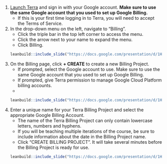 1. [Launch Terra](https://anvil.terra.bio/#workspaces) and sign in with your Google account.  **Make sure to use the same Google account that you used to set up Google Billing.**
    + If this is your first time logging in to Terra, you will need to accept the Terms of Service.
1. In the drop-down menu on the left, navigate to "Billing".
    + Click the triple bar in the top left corner to access the menu.
    + Click the arrow next to your name to expand the menu.
    + Click Billing.  
    ```r
leanbuild::include_slide("https://docs.google.com/presentation/d/1HHWg47Tg6miv_K7GNB6ZDTx-4Jc5IMl7APfFtD1Rqag/edit#slide=id.gdb96a00840_0_80")
    ```

1. On the Billing page, click **+ CREATE** to create a new Billing Project.
    + If prompted, select the Google account to use.  Make sure to use the same Google account that you used to set up Google Billing.
    + If prompted, give Terra permission to manage Google Cloud Platform billing accounts.
    +
    ```r
leanbuild::include_slide("https://docs.google.com/presentation/d/1HHWg47Tg6miv_K7GNB6ZDTx-4Jc5IMl7APfFtD1Rqag/edit#slide=id.gdb96a00840_0_88")
    ```

1. Enter a unique name for your Terra Billing Project and select the appropriate Google Billing Account.
    + The name of the Terra Billing Project can only contain lowercase letters, numbers and hyphens.
    + If you will be teaching multiple iterations of the course, be sure to include information about the date in the Billing Project name.
    + Click "CREATE BILLING PROJECT". It will take several minutes before the Billing Project is ready for use.  
    ```r
leanbuild::include_slide("https://docs.google.com/presentation/d/1HHWg47Tg6miv_K7GNB6ZDTx-4Jc5IMl7APfFtD1Rqag/edit#slide=id.gdb96a00840_0_98")
    ```